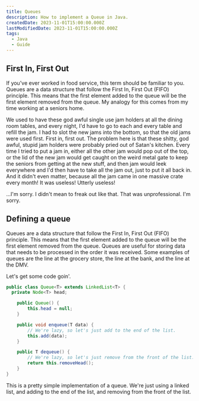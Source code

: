 ```yaml
---
title: Queues
description: How to implement a Queue in Java.
createdDate: 2023-11-01T15:00:00.000Z
lastModifiedDate: 2023-11-01T15:00:00.000Z
tags:
  - Java
  - Guide
---
```


## First In, First Out

If you've ever worked in food service, this term should be familiar to you. Queues are a data structure that follow the First In, First Out (FIFO) principle. This means that the first element added to the queue will be the first element removed from the queue. My analogy for this comes from my time working at a seniors home.

We used to have these god awful single use jam holders at all the dining room tables, and every night, I'd have to go to each and every table and refill the jam. I had to slot the new jams into the bottom, so that the old jams were used first. First in, first out. The problem here is that these shitty, god awful, stupid jam holders were probably pried out of Satan's kitchen. Every time I tried to put a jam in, either all the other jam would pop out of the top, or the lid of the new jam would get caught on the weird metal gate to keep the seniors from getting at the new stuff, and then jam would leek everywhere and I'd then have to take all the jam out, just to put it all back in. And it didn't even matter, because all the jam came in one massive crate every month! It was useless! Utterly useless!

...I'm sorry. I didn't mean to freak out like that. That was unprofessional. I'm sorry.

## Defining a queue

Queues are a data structure that follow the First In, First Out (FIFO) principle. This means that the first element added to the queue will be the first element removed from the queue. Queues are useful for storing data that needs to be processed in the order it was received. Some examples of queues are the line at the grocery store, the line at the bank, and the line at the DMV.

Let's get some code goin'.

```java
public class Queue<T> extends LinkedList<T> {
  private Node<T> head;

    public Queue() {
        this.head = null;
    }

    public void enqueue(T data) {
        // We're lazy, so let's just add to the end of the list.
        this.add(data);
    }

    public T dequeue() {
        // We're lazy, so let's just remove from the front of the list.
        return this.removeHead();
    }
}
```

This is a pretty simple implementation of a queue. We're just using a linked list, and adding to the end of the list, and removing from the front of the list.
